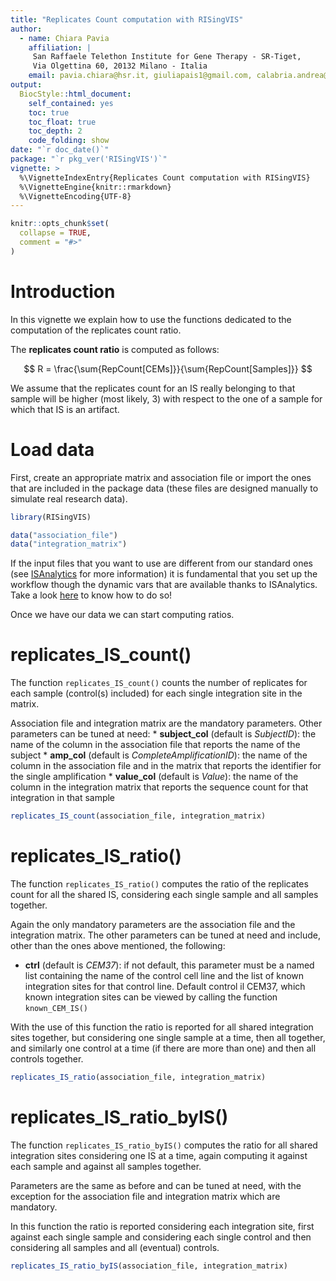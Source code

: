 ```yaml
---
title: "Replicates Count computation with RISingVIS"
author: 
  - name: Chiara Pavia
    affiliation: | 
     San Raffaele Telethon Institute for Gene Therapy - SR-Tiget, 
     Via Olgettina 60, 20132 Milano - Italia
    email: pavia.chiara@hsr.it, giuliapais1@gmail.com, calabria.andrea@hsr.it
output: 
  BiocStyle::html_document:
    self_contained: yes
    toc: true
    toc_float: true
    toc_depth: 2
    code_folding: show
date: "`r doc_date()`"
package: "`r pkg_ver('RISingVIS')`"
vignette: >
  %\VignetteIndexEntry{Replicates Count computation with RISingVIS}
  %\VignetteEngine{knitr::rmarkdown}
  %\VignetteEncoding{UTF-8}
---
```


```r
knitr::opts_chunk$set(
  collapse = TRUE,
  comment = "#>"
)
```

# Introduction

In this vignette we explain how to use the functions dedicated to the 
computation of the replicates count ratio. 

The **replicates count ratio** is computed as follows: 

$$
R = \frac{\sum{RepCount[CEMs]}}{\sum{RepCount[Samples]}}
$$

We assume that the replicates count for an IS really belonging to that sample 
will be higher (most likely, 3) with respect to the one of a sample 
for which that IS is an artifact. 

# Load data

First, create an appropriate matrix and association file or import the
ones that are included in the package data (these files are designed manually 
to simulate real research data).

```r
library(RISingVIS)

data("association_file")
data("integration_matrix")
```

If the input files that you want to use are different from our standard ones 
(see [ISAnalytics](https://calabrialab.github.io/ISAnalytics/dev/index.html) 
for more information) it is fundamental that you set up the workflow 
though the dynamic vars that are available thanks to ISAnalytics. Take a look [here](https://calabrialab.github.io/ISAnalytics/dev/articles/workflow_start.html)
to know how to do so!

Once we have our data we can start computing ratios. 

# replicates_IS_count()

The function `replicates_IS_count()` counts the number of replicates for
each sample (control(s) included) for each single integration site in 
the matrix. 

Association file and integration matrix are the mandatory parameters. 
Other parameters can be tuned at need:
* **subject_col** (default is *SubjectID*): the name of the column 
in the association file that reports the name of the subject 
* **amp_col** (default is *CompleteAmplificationID*): the name of the column 
in the association file and in the matrix that reports the identifier for the
single amplification
* **value_col** (default is *Value*): the name of the column in the integration
matrix that reports the sequence count for that integration in that sample

```r
replicates_IS_count(association_file, integration_matrix)
```

# replicates_IS_ratio()

The function `replicates_IS_ratio()` computes the ratio of the replicates count
for all the shared IS, considering each single sample and all samples together.

Again the only mandatory parameters are the association file and the 
integration matrix. The other parameters can be tuned at need and include, 
other than the ones above mentioned, the following:

* **ctrl** (default is *CEM37*): if not default, this parameter must be a named 
list containing the name of the control cell line and the list of known 
integration sites for that control line. Default control il CEM37, which known 
integration sites can be viewed by calling the function `known_CEM_IS()`

With the use of this function the ratio is reported for all shared integration 
sites together, but considering one single sample at a time, then all together,
and similarly one control at a time (if there are more than one) and then 
all controls together. 

```r
replicates_IS_ratio(association_file, integration_matrix)
```

# replicates_IS_ratio_byIS()

The function `replicates_IS_ratio_byIS()` computes the ratio for all shared 
integration sites considering one IS at a time, again computing it against each 
sample and against all samples together.

Parameters are the same as before and can be tuned at need, with the 
exception for the association file and integration matrix which are mandatory. 

In this function the ratio is reported considering each integration site, 
first against each single sample and considering each single control and then
considering all samples and all (eventual) controls. 


```r
replicates_IS_ratio_byIS(association_file, integration_matrix)
```
